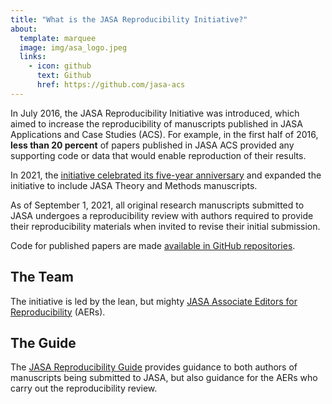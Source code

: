 ```yaml
---
title: "What is the JASA Reproducibility Initiative?"
about:
  template: marquee
  image: img/asa_logo.jpeg
  links:
    - icon: github
      text: Github
      href: https://github.com/jasa-acs
---
```


In July 2016, the JASA Reproducibility Initiative was introduced, which aimed to increase the reproducibility of manuscripts published in JASA Applications and Case Studies (ACS). For example, in the first half of 2016, **less than 20 percent** of papers published in JASA ACS provided any supporting code or data that would enable reproduction of their results.

In 2021, the [initiative celebrated its five-year anniversary](https://magazine.amstat.org/blog/2021/08/01/jasa-5-years-on) and expanded the initiative to include JASA Theory and Methods manuscripts. 

As of September 1, 2021, all original research manuscripts submitted to JASA undergoes a reproducibility review with authors required to provide their reproducibility materials when invited to revise their initial submission.

Code for published papers are made [available in GitHub repositories](https://github.com/jasa-acs). 

## The Team 

The initiative is led by the lean, but mighty [JASA Associate Editors for Reproducibility](https://www.tandfonline.com/action/journalInformation?show=editorialBoard&journalCode=uasa20) (AERs). 

## The Guide 

The [JASA Reproducibility Guide](https://jasa-acs.github.io/repro-guide) provides guidance to both authors of manuscripts being submitted to JASA, but also guidance for the AERs who carry out the reproducibility review. 

